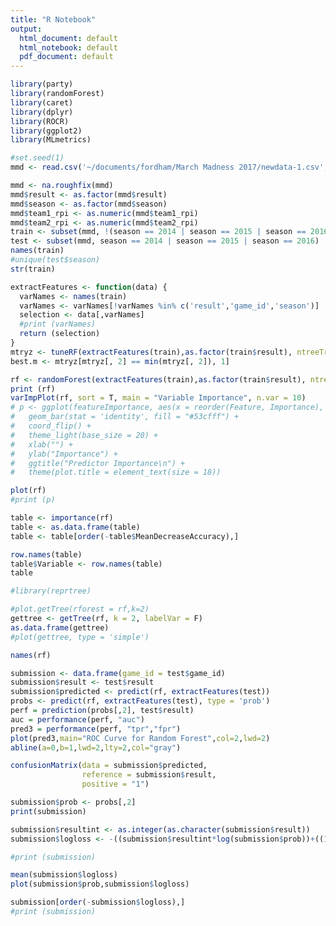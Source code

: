 ```yaml
---
title: "R Notebook"
output:
  html_document: default
  html_notebook: default
  pdf_document: default
---
```


```r
library(party)
library(randomForest)
library(caret)
library(dplyr)
library(ROCR)
library(ggplot2)
library(MLmetrics)
```

```r
#set.seed(1)
mmd <- read.csv('~/documents/fordham/March Madness 2017/newdata-1.csv', head = TRUE, sep = ",")

mmd <- na.roughfix(mmd)
mmd$result <- as.factor(mmd$result)
mmd$season <- as.factor(mmd$season)
mmd$team1_rpi <- as.numeric(mmd$team1_rpi)
mmd$team2_rpi <- as.numeric(mmd$team2_rpi)
train <- subset(mmd, !(season == 2014 | season == 2015 | season == 2016))
test <- subset(mmd, season == 2014 | season == 2015 | season == 2016)
names(train)
#unique(test$season)
str(train)
```

```r

extractFeatures <- function(data) {
  varNames <- names(train)
  varNames <- varNames[!varNames %in% c('result','game_id','season')]
  selection <- data[,varNames]
  #print (varNames)
  return (selection)
}
mtryz <- tuneRF(extractFeatures(train),as.factor(train$result), ntreeTry=5000,stepFactor=1.5,improve=0.01, trace=TRUE, plot=TRUE)
best.m <- mtryz[mtryz[, 2] == min(mtryz[, 2]), 1]

rf <- randomForest(extractFeatures(train),as.factor(train$result), ntree = 5000, mtry = best.m, importance = T, do.trace = 100)
print (rf)
varImpPlot(rf, sort = T, main = "Variable Importance", n.var = 10)
# p <- ggplot(featureImportance, aes(x = reorder(Feature, Importance), y = Importance)) +
#   geom_bar(stat = 'identity', fill = "#53cfff") +
#   coord_flip() +
#   theme_light(base_size = 20) +
#   xlab("") +
#   ylab("Importance") +
#   ggtitle("Predictor Importance\n") +
#   theme(plot.title = element_text(size = 18))

plot(rf)
#print (p)

```
```r
table <- importance(rf)
table <- as.data.frame(table)
table <- table[order(-table$MeanDecreaseAccuracy),]

row.names(table)
table$Variable <- row.names(table)
table
```

```r
#library(reprtree)

#plot.getTree(rforest = rf,k=2)
gettree <- getTree(rf, k = 2, labelVar = F)
as.data.frame(gettree)
#plot(gettree, type = 'simple')
```

```r
names(rf)
```

```r
submission <- data.frame(game_id = test$game_id)
submission$result <- test$result
submission$predicted <- predict(rf, extractFeatures(test))
probs <- predict(rf, extractFeatures(test), type = 'prob')
perf = prediction(probs[,2], test$result)
auc = performance(perf, "auc")
pred3 = performance(perf, "tpr","fpr")
plot(pred3,main="ROC Curve for Random Forest",col=2,lwd=2)
abline(a=0,b=1,lwd=2,lty=2,col="gray")

confusionMatrix(data = submission$predicted,
                reference = submission$result,
                positive = "1")

submission$prob <- probs[,2]
print(submission)
```

```r
submission$resultint <- as.integer(as.character(submission$result)) 
submission$logloss <- -((submission$resultint*log(submission$prob))+((1-submission$resultint)*log(1-submission$prob)))

#print (submission)

mean(submission$logloss)
plot(submission$prob,submission$logloss)

submission[order(-submission$logloss),]
#print (submission)
```



